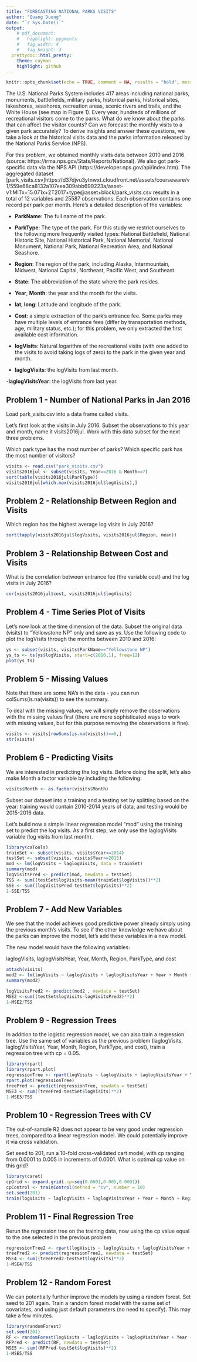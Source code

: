---
title: "FORECASTING NATIONAL PARKS VISITS"
author: "Quang Duong"
date: "`r Sys.Date()`"
output:
    # pdf_document:
    #   highlight: pygments
    #   fig_width: 4
    #   fig_height: 3
  prettydoc::html_pretty:
    theme: cayman
    highlight: github
---
```{r setup, include=FALSE}
knitr::opts_chunk$set(echo = TRUE, comment = NA, results = "hold", message = FALSE, warning = FALSE)
```
The U.S. National Parks System includes 417 areas including national parks, monuments, battlefields, military parks, historical parks, historical sites, lakeshores, seashores, recreation areas, scenic rivers and trails, and the White House (see map in Figure 1). Every year, hundreds of millions of recreational visitors come to the parks. What do we know about the parks that can affect the visitor counts? Can we forecast the monthly visits to a given park accurately? To derive insights and answer these questions, we take a look at the historical visits data and the parks information released by the National Parks Service (NPS). 

For this problem, we obtained monthly visits data between 2010 and 2016 (source: https://irma.nps.gov/Stats/Reports/National). We also got park-specific data via the NPS API (https://developer.nps.gov/api/index.htm). The aggregated dataset [park_visits.csv]https://d37djvu3ytnwxt.cloudfront.net/assets/courseware/v1/559e68ca8132a107eea309abb699223a/asset-v1:MITx+15.071x+2T2017+type@asset+block/park_visits.csv results in a total of 12 variables and 25587 observations. Each observation contains one record per park per month. Here's a detailed description of the variables:

- **ParkName**: The full name of the park.

- **ParkType**: The type of the park. For this study we restrict ourselves to the following more frequently visited types: National Battlefield, National Historic Site, National Historical Park, National Memorial, National Monument, National Park, National Recreation Area, and National Seashore.

- **Region**: The region of the park, including Alaska, Intermountain, Midwest, National Capital, Northeast, Pacific West, and Southeast.

- **State**: The abbreviation of the state where the park resides.

- **Year**, **Month**: the year and the month for the visits.

- **lat**, **long**: Latitude and longitude of the park.

- **Cost**: a simple extraction of the park's entrance fee. Some parks may have multiple levels of entrance fees (differ by transportation methods, age, military status, etc.); for this problem, we only extracted the first available cost information.

- **logVisits**: Natural logarithm of the recreational visits (with one added to the visits to avoid taking logs of zero) to the park in the given year and month.

- **laglogVisits**: the logVisits from last month.

-**laglogVisitsYear**: the logVisits from last year.

## Problem 1 - Number of National Parks in Jan 2016

Load park_visits.csv into a data frame called visits.

Let's first look at the visits in July 2016. Subset the observations to this year and month, name it visits2016jul. Work with this data subset for the next three problems.

Which park type has the most number of parks? Which specific park has the most number of visitors?
```{r}
visits <- read.csv("park_visits.csv")
visits2016jul <- subset(visits, Year==2016 & Month==7)
sort(table(visits2016jul$ParkType))
visits2016jul[which.max(visits2016jul$logVisits),]
```
## Problem 2 - Relationship Between Region and Visits

Which region has the highest average log visits in July 2016? 
```{r}
sort(tapply(visits2016jul$logVisits, visits2016jul$Region, mean))
```
## Problem 3 - Relationship Between Cost and Visits

What is the correlation between entrance fee (the variable cost) and the log visits in July 2016?
```{r}
cor(visits2016jul$cost, visits2016jul$logVisits)
```
## Problem 4 - Time Series Plot of Visits

Let's now look at the time dimension of the data. Subset the original data (visits) to "Yellowstone NP" only and save as ys. Use the following code to plot the logVisits through the months between 2010 and 2016:
```{r}
ys <- subset(visits, visits$ParkName=="Yellowstone NP")
ys_ts <- ts(ys$logVisits, start=c(2010,1), freq=12)
plot(ys_ts)
```
## Problem 5 - Missing Values

Note that there are some NA's in the data - you can run colSums(is.na(visits)) to see the summary.

To deal with the missing values, we will simply remove the observations with the missing values first (there are more sophisticated ways to work with missing values, but for this purpose removing the observations is fine).
```{r}
visits <- visits[rowSums(is.na(visits))==0,]
str(visits)
```
## Problem 6 - Predicting Visits

We are interested in predicting the log visits. Before doing the split, let's also make Month a factor variable by including the following:
```{r}
visits$Month <- as.factor(visits$Month)
```
Subset our dataset into a training and a testing set by splitting based on the year: training would contain 2010-2014 years of data, and testing would be 2015-2016 data.

Let's build now a simple linear regression model "mod" using the training set to predict the log visits. As a first step, we only use the laglogVisits variable (log visits from last month).
```{r}
library(caTools)
trainSet <- subset(visits, visits$Year<=2014)
testSet <- subset(visits, visits$Year>=2015)
mod <- lm(logVisits ~ laglogVisits, data = trainSet)
summary(mod)
logVisitsPred <- predict(mod, newdata = testSet)
TSS <- sum((testSet$logVisits-mean(trainSet$logVisits))**2)
SSE <- sum((logVisitsPred-testSet$logVisits)**2)
1-SSE/TSS
```
## Problem 7 - Add New Variables

We see that the model achieves good predictive power already simply using the previous month's visits. To see if the other knowledge we have about the parks can improve the model, let's add these variables in a new model.

The new model would have the following variables:

laglogVisits, laglogVisitsYear, Year, Month, Region, ParkType, and cost
```{r}
attach(visits)
mod2 <- lm(logVisits ~ laglogVisits + laglogVisitsYear + Year + Month + Region + ParkType + cost, data = trainSet)
summary(mod2)
```
```{r}
logVisitsPred2 <- predict(mod2 , newdata = testSet)
MSE2 <-sum((testSet$logVisits-logVisitsPred2)**2)
1-MSE2/TSS
```
## Problem 9 - Regression Trees

In addition to the logistic regression model, we can also train a regression tree. Use the same set of variables as the previous problem (laglogVisits, laglogVisitsYear, Year, Month, Region, ParkType, and cost), train a regression tree with cp = 0.05.
```{r}
library(rpart)
library(rpart.plot)
regressionTree <- rpart(logVisits ~ laglogVisits + laglogVisitsYear + Year + Month + Region + ParkType + cost, data = trainSet, control = rpart.control(cp=0.05))
rpart.plot(regressionTree)
treePred <- predict(regressionTree, newdata = testSet)
MSE3 <- sum((treePred-testSet$logVisits)**2)
1-MSE3/TSS
```
## Problem 10 - Regression Trees with CV

The out-of-sample R2 does not appear to be very good under regression trees, compared to a linear regression model. We could potentially improve it via cross validation.

Set seed to 201, run a 10-fold cross-validated cart model, with cp ranging from 0.0001 to 0.005 in increments of 0.0001. What is optimal cp value on this grid?

```{r}
library(caret)
cpGrid <- expand.grid(.cp=seq(0.0001,0.005,0.0001))
cpControl <- trainControl(method = "cv", number = 10)
set.seed(201)
train(logVisits ~ laglogVisits + laglogVisitsYear + Year + Month + Region + ParkType + cost, data = trainSet, method = "rpart", trControl = cpControl, tuneGrid = cpGrid)
```
## Problem 11 - Final Regression Tree

Rerun the regression tree on the training data, now using the cp value equal to the one selected in the previous problem
```{r}
regressionTree2 <- rpart(logVisits ~ laglogVisits + laglogVisitsYear + Year + Month + Region + ParkType + cost, data = trainSet, control = rpart.control(cp=0.0001))
treePred2 <- predict(regressionTree2, newdata = testSet)
MSE4 <- sum((treePred2-testSet$logVisits)**2)
1-MSE4/TSS
```
## Problem 12 - Random Forest
We can potentially further improve the models by using a random forest. Set seed to 201 again. Train a random forest model with the same set of covariates, and using just default parameters (no need to specify). This may take a few minutes.
```{r}
library(randomForest)
set.seed(201)
RF <- randomForest(logVisits ~ laglogVisits + laglogVisitsYear + Year + Month + Region + ParkType + cost, data = trainSet)
RFPred <- predict(RF, newdata = testSet)
MSE5 <- sum((RFPred-testSet$logVisits)**2)
1-MSE5/TSS
```
